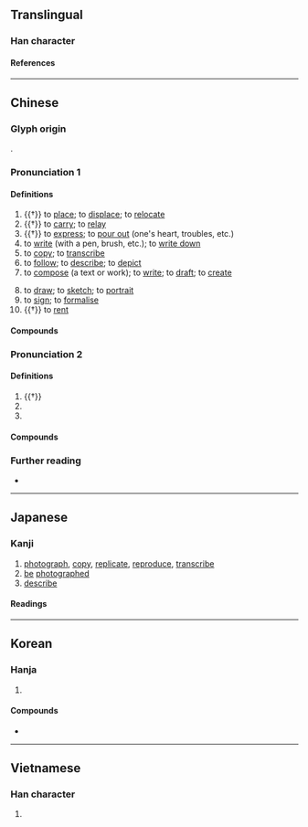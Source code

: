 {{also|写|冩}}
{{character info}}
==Translingual==
{{ja-forms|[[写]]|[[写]]|[[寫]]}}

===Han character===
{{Han char|rn=40|rad=宀|as=12|sn=15|four=30327|canj=JHXF|ids=⿱宀舄}}

====References====
{{Han ref|kx=0292.040|dkj=07320|dj=0578.030|hdz=20953.140|uh=5BEB}}

----

==Chinese==
{{zh-forms|s=写|alt=冩,⿱宀舃,𧭠,䥱}}

===Glyph origin===
{{Han etym}}
{{Han compound|宀|舄|c1=s|c2=p|ls=psc}}.

===Pronunciation 1===
{{zh-pron
|m=xiě
|m-s=xie3
|dg=ще2
|c=se2
|c-t=lhie2
|g=xia3
|h=pfs=siá;gd=xia3<!-- kch=xia3 -->
|j=xie2
|mb=siǎ
|md=siā
|mn=ml,jj,tw:siá
|mna=Taiwanese-The_Consonant_s.ogg
|mn-t=sia2
|w=2xia
|x=sia3/sie3
|x_note=sia3 - vernacular; sie3 - literary
|mc=y
|oc=y
|ma=y
|cat=v
}}

====Definitions====
{{zh-hanzi}}

# {{†}} to [[place]]; to [[displace]]; to [[relocate]]
# {{†}} to [[carry]]; to [[relay]]
# {{†}} to [[express]]; to [[pour out]] (one's heart, troubles, etc.)
# to [[write]] (with a pen, brush, etc.); to [[write down]]
# to [[copy]]; to [[transcribe]]
# to [[follow]]; to [[describe]]; to [[depict]]
# to [[compose]] (a text or work); to [[write]]; to [[draft]]; to [[create]]
#: {{zh-x|我 給 媽媽{ma} 寫 了 一 封 信。|I wrote a letter to my mother.}}
# to [[draw]]; to [[sketch]]; to [[portrait]]
# to [[sign]]; to [[formalise]]
# {{†}} to [[rent]]

====Compounds====
{{zh-der|正寫|寫實主義|寫意畫|寫真版|寫實|小寫|寫作|初寫黃庭|寫形|大特寫|影寫本|寫白|寫生|寫字檯|寫字|代寫|古寫|寫稿|寫本|寫書|寫憂|寫實片|寫字樓|寫字兒|寫信|密寫|兩腳寫字|大寫|寫法|填寫|寫真|寫真集|塗寫|寫意|六朝寫經|寫照|寫實派|傳寫|圖寫|寫景|抄寫|手寫繪圖|特寫鏡頭|抒寫|描寫|書寫|手寫辨似|手寫輸入|手寫體|特寫|改寫|摹寫|拼寫|模寫論|撰寫|描寫句|橫寫|模寫|淘寫|讀寫|臨寫|謄寫鋼版|編寫|輕描淡寫|陶寫|簡寫|默寫|速寫|體物寫志|草寫|複寫|聽寫|誤寫|譜寫|防寫口|縮寫|蒲牒寫書|謄寫|複寫紙|繕寫|連寫|寫手}}

===Pronunciation 2===
{{zh-pron
|m=xiè
|dial=n
|cat=v
}}

====Definitions====
{{zh-hanzi}}

# {{†}} {{zh-alt-form|卸|to [[unload]]; to [[disassemble]]}}
# {{zh-used in|寫意|[[comfortable]]; [[easy]]|tr=xièyì}}
# {{zh-alt-form|瀉|to [[pour]] out; to [[leak]]}}

====Compounds====
{{zh-der|fold=1|寫意兒|輸寫}}

===Further reading===
* {{thcwd|11039}}

{{zh-cat|Beginning}}

----

==Japanese==
{{ja-kanji forms|写|寫}}

===Kanji===
{{ja-kanji|grade=|rs=宀12|shin=写}}

# [[photograph]], [[copy]], [[replicate]], [[reproduce]], [[transcribe]]
# [[be]] [[photographed]]
# [[describe]]

====Readings====
{{ja-readings
|goon=しゃ
|kanon=しゃ
|kun=うつ-す
}}

----

==Korean==

===Hanja===
{{ko-hanja|베끼다|베낄|사}}

# {{hanja form of|사|[[copy]]}}

====Compounds====
* {{ko-l|사진|[[photograph]]|寫眞}}

----

==Vietnamese==

===Han character===
{{vi-readings|rs=宀12|reading=[[tả]], [[giã]]}}<!--additional pronunciations given at vi:Wiktionary; why does vi:Wiktionary have more pronunciations than the Nom Foundation database?-->

# {{rfdef|vi|sort=宀12}}